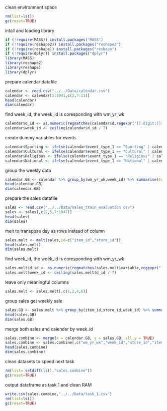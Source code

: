 clean environment space
```r
rm(list=ls())
gc(reset=TRUE)
```

intall and loading library
```r
if (!require(MASS)) install.packages("MASS")
if (!require(reshape2)) install.packages("reshape2")
if (!require(reshape)) install.packages("reshape")
if (!require(dplyr)) install.packages("dplyr")
library(MASS) 
library(reshape2) 
library(reshape) 
library(dplyr)
```

prepare calendar datafile
```r
calendar <- read.csv("../../Data/calendar.csv")
calendar <- calendar[1:1941,c(2,7:11)]
head(calendar)
dim(calendar)
```

find week_id, the week_id is coresponding with wm_yr_wk
```r
calendar$d_id <- as.numeric(regmatches(calendar$d,regexpr("[[:digit:]]+",calendar$d)))
calendar$week_id <- ceiling(calendar$d_id / 7) 
```

create dummy variables for events
```r
calendar$Sporting <- ifelse(calendar$event_type_1 == "Sporting" | calendar$event_type_2 == "Sporting", 1,0)
calendar$Cultural <- ifelse(calendar$event_type_1 == "Cultural" | calendar$event_type_2 == "Cultural", 1,0)
calendar$Religious <- ifelse(calendar$event_type_1 == "Religious" | calendar$event_type_2 == "Religious", 1,0)
calendar$National <- ifelse(calendar$event_type_1 == "National" | calendar$event_type_2 == "National", 1,0)
```

group the weekly data
```r
calendar.GB <- calendar %>% group_by(wm_yr_wk,week_id) %>% summarise(Cultural=max(Cultural),Sporting=max(Sporting),Religious=max(Religious),National=max(National))
head(calendar.GB)
dim(calendar.GB)
```

prepare the sales datafile
```r
sales <- read.csv("../../Data/sales_train_evaluation.csv")
sales <- sales[,c(2,5,7:1947)]
head(sales)
dim(sales)
```

melt to transpose day as rows instead of column
```r
sales.melt <- melt(sales,id=c("item_id","store_id"))
head(sales.melt)
dim(sales.melt)
```

find week_id, the week_id is coresponding with wm_yr_wk 
```r
sales.melt$d_id <- as.numeric(regmatches(sales.melt$variable,regexpr("[[:digit:]]+",sales.melt$variable)))
sales.melt$week_id <- ceiling(sales.melt$d_id / 7) 
```

leave only meaningful columns 
```r
sales.melt <- sales.melt[,c(1,2,4,6)]
```

group sales get weekly sale
```r
sales.GB <- sales.melt %>% group_by(item_id,store_id,week_id) %>% summarise(weekly_sale=sum(value))
head(sales.GB)
dim(sales.GB)
```

merge both sales and calender by week_id
```r
sales.combine <- merge(x = calendar.GB, y = sales.GB, all.y = TRUE)
sales.combine <- sales.combine[,c("wm_yr_wk","week_id","store_id","item_id","Cultural","Sporting","Religious","National","weekly_sale")]
head(sales.combine)
dim(sales.combine)
```
clean datasets to speed next task
```r
rm(list= setdiff(ls(),"sales.combine"))
gc(reset=TRUE)
```
output dataframe as task 1 and clean RAM
```r
write.csv(sales.combine,"../../Data/task_1.csv")
rm(list=ls())
gc(reset=TRUE)
```
